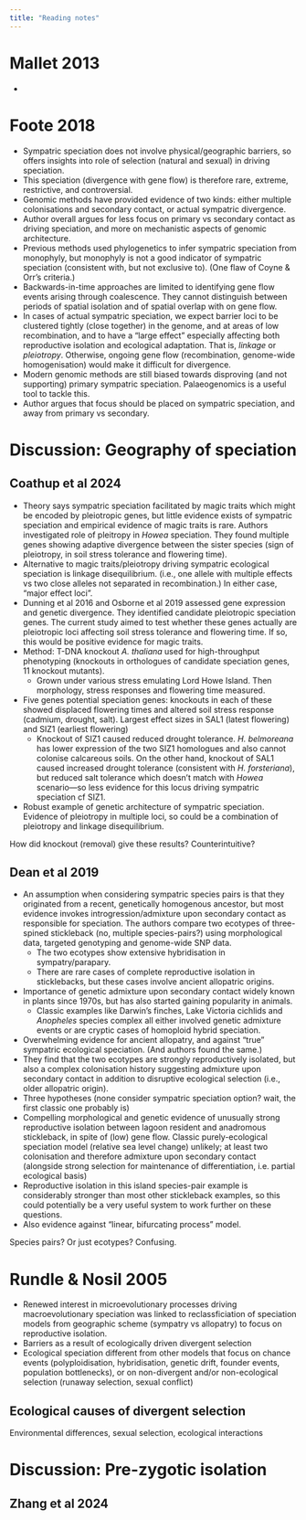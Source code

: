 ```yaml
---
title: "Reading notes"
---
```


# Mallet 2013

- 

# Foote 2018

- Sympatric speciation does not involve physical/geographic barriers, so offers insights into role of selection (natural and sexual) in driving speciation.
- This speciation (divergence with gene flow) is therefore rare, extreme, restrictive, and controversial.
- Genomic methods have provided evidence of two kinds: either multiple colonisations and secondary contact, or actual sympatric divergence.
- Author overall argues for less focus on primary vs secondary contact as driving speciation, and more on mechanistic aspects of genomic architecture.
- Previous methods used phylogenetics to infer sympatric speciation from monophyly, but monophyly is not a good indicator of sympatric speciation (consistent with, but not exclusive to). (One flaw of Coyne & Orr's criteria.)
- Backwards-in-time approaches are limited to identifying gene flow events arising through coalescence. They cannot distinguish between periods of spatial isolation and of spatial overlap with on gene flow. 
- In cases of actual sympatric speciation, we expect barrier loci to be clustered tightly (close together) in the genome, and at areas of low recombination, and to have a "large effect" especially affecting both reproductive isolation and ecological adaptation. That is, *linkage* or *pleiotropy*. Otherwise, ongoing gene flow (recombination, genome-wide homogenisation) would make it difficult for divergence.
- Modern genomic methods are still biased towards disproving (and not supporting) primary sympatric speciation. Palaeogenomics is a useful tool to tackle this. 
- Author argues that focus should be placed on sympatric speciation, and away from primary vs secondary.
    
# Discussion: Geography of speciation

## Coathup et al 2024

- Theory says sympatric speciation facilitated by magic traits which might be encoded by pleiotropic genes, but little evidence exists of sympatric speciation and empirical evidence of magic traits is rare. Authors investigated role of pleitropy in *Howea* speciation. They found multiple genes showing adaptive divergence between the sister species (sign of pleiotropy, in soil stress tolerance and flowering time). 
- Alternative to magic traits/pleiotropy driving sympatric ecological speciation is linkage disequilibrium. (i.e., one allele with multiple effects vs two close alleles not separated in recombination.) In either case, "major effect loci".
- Dunning et al 2016 and Osborne et al 2019 assessed gene expression and genetic divergence. They identified candidate pleiotropic speciation genes. The current study aimed to test whether these genes actually are pleiotropic loci affecting soil stress tolerance and flowering time. If so, this would be positive evidence for magic traits. 
- Method: T-DNA knockout *A. thaliana* used for high-throughput phenotyping (knockouts in orthologues of candidate speciation genes, 11 knockout mutants).
    - Grown under various stress emulating Lord Howe Island. Then morphology, stress responses and flowering time measured. 
- Five genes potential speciation genes: knockouts in each of these showed displaced flowering times and altered soil stress response (cadmium, drought, salt). Largest effect sizes in SAL1 (latest flowering) and SIZ1 (earliest flowering)
    - Knockout of SIZ1 caused reduced drought tolerance. *H. belmoreana* has lower expression of the two SIZ1 homologues and also cannot colonise calcareous soils. On the other hand, knockout of SAL1 caused increased drought tolerance (consistent with *H. forsteriana*), but reduced salt tolerance which doesn't match with *Howea* scenario---so less evidence for this locus driving sympatric speciation cf SIZ1.
- Robust example of genetic architecture of sympatric speciation. Evidence of pleiotropy in multiple loci, so could be a combination of pleiotropy and linkage disequilibrium.

How did knockout (removal) give these results? Counterintuitive?

## Dean et al 2019

- An assumption when considering sympatric species pairs is that they originated from a recent, genetically homogenous ancestor, but most evidence invokes introgression/admixture upon secondary contact as responsible for speciation. The authors compare two ecotypes of three-spined stickleback (no, multiple species-pairs?) using morphological data, targeted genotyping and genome-wide SNP data. 
    - The two ecotypes show extensive hybridisation in sympatry/parapary.
    - There are rare cases of complete reproductive isolation in sticklebacks, but these cases involve ancient allopatric origins.
- Importance of genetic admixture upon secondary contact widely known in plants since 1970s, but has also started gaining popularity in animals. 
    - Classic examples like Darwin's finches, Lake Victoria cichlids and *Anopheles* species complex all either involved genetic admixture events or are cryptic cases of homoploid hybrid speciation.
- Overwhelming evidence for ancient allopatry, and against "true" sympatric ecological speciation. (And authors found the same.)
- They find that the two ecotypes are strongly reproductively isolated, but also a complex colonisation history suggesting admixture upon secondary contact in addition to disruptive ecological selection (i.e., older allopatric origin). 
- Three hypotheses (none consider sympatric speciation option? wait, the first classic one probably is)
- Compelling morphological and genetic evidence of unusually strong reproductive isolation between lagoon resident and anadromous stickleback, in spite of (low) gene flow. Classic purely-ecological speciation model (relative sea level change) unlikely; at least two colonisation and therefore admixture upon secondary contact (alongside strong selection for maintenance of differentiation, i.e. partial ecological basis)
- Reproductive isolation in this island species-pair example is considerably stronger than most other stickleback examples, so this could potentially be a very useful system to work further on these questions.
- Also evidence against "linear, bifurcating process" model.

Species pairs? Or just ecotypes? Confusing.

# Rundle & Nosil 2005

- Renewed interest in microevolutionary processes driving macroevolutionary speciation was linked to reclassficiation of speciation models from geographic scheme (sympatry vs allopatry) to focus on reproductive isolation.
- Barriers as a result of ecologically driven divergent selection
- Ecological speciation different from other models that focus on chance events (polyploidisation, hybridisation, genetic drift, founder events, population bottlenecks), or on non-divergent and/or non-ecological selection (runaway selection, sexual conflict)

## Ecological causes of divergent selection

Environmental differences, sexual selection, ecological interactions

# Discussion: Pre-zygotic isolation

## Zhang et al 2024

